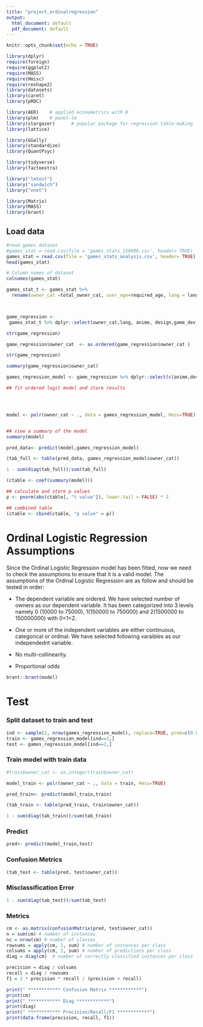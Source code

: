 ```yaml
---
title: "project_ordinalregression"
output:
  html_document: default
  pdf_document: default
---
```


```r
knitr::opts_chunk$set(echo = TRUE)
```

```r
library(dplyr) 
require(foreign)
require(ggplot2)
require(MASS)
require(Hmisc)
require(reshape2)
library(datasets)
library(caret)
library(pROC)

library(AER)    # applied econometrics with R
library(plm)    # panel-lm
library(stargazer)      # popular package for regression table-making
library(lattice)

library(GGally)
library(standardize)
library(QuantPsyc)

library(tidyverse)
library(factoextra)

library("lmtest")
library("sandwich")
library("nnet")

library(Matrix)
library(MASS)
library(brant)
```


## Load data


```r
#read games dataset 
#games_stat = read.csv(file = 'games_stats_150000.csv', header= TRUE)
games_stat = read.csv(file = 'games_stats_analysis.csv', header= TRUE)
head(games_stat)
```


```r
# Column names of dataset
colnames(games_stat)
```
```r

games_stat_t <- games_stat %>%
  rename(owner_cat =total_owner_cat, user_age=required_age, lang = languages_supported, cat_count = categories_count, action = genre_action, anime = genre_animation___modeling, game_dev= genre_game_development ,multiP=  genre_massively_multiplayer, sexual = genre_sexual_content,sports= genre_sports, violent =genre_violent, mac=Mac_platform,win=Window_platform,race =  genre_racing,  free=genre_free_to_play, adventure=genre_adventure, linux=Linux_platform, design =genre_design___illustration,casual =  genre_casual, indie=genre_indie)



game_regression <-
 games_stat_t %>% dplyr::select(owner_cat,lang, anime, design,game_dev, multiP, sexual, sports, violent, action, race, adventure, casual,free,mac,win,  linux,cat_count, genre_count, user_age, age, custom_user_score, is_free, initialprice, controller_support,indie)
```

```r
str(game_regression)
```



```r
game_regression$owner_cat  <- as.ordered(game_regression$owner_cat ) 

str(game_regression)

```

```r
summary(game_regression$owner_cat)
```


```r
games_regression_model <- game_regression %>% dplyr::select(c(anime,design,game_dev,sexual,sports,violent,race,adventure,win,initialprice,controller_support,owner_cat))
```


```r
## fit ordered logit model and store results




model <- polr(owner_cat ~ ., data = games_regression_model, Hess=TRUE)


## view a summary of the model
summary(model)
```



```r
pred_data<- predict(model,games_regression_model)
```


```r
(tab_full <- table(pred_data, games_regression_model$owner_cat))
```

```r
1 - sum(diag(tab_full))/sum(tab_full)
```



```r
(ctable <- coef(summary(model)))
```
```r
## calculate and store p values
p <- pnorm(abs(ctable[, "t value"]), lower.tail = FALSE) * 2

## combined table
(ctable <- cbind(ctable, "p value" = p))
```

# Ordinal Logistic Regression Assumptions

Since the Ordinal Logistic Regression model has been fitted, now we need to check the assumptions to ensure that it is a valid model. The assumptions of the Ordinal Logistic Regression are as follow and should be tested in order:

* The dependent variable are ordered.
  We have selected number of owners as our dependent variable. It has been categorized into 3 levels namely 0 (10000 to 75000), 1(150000 to 750000) and 2(1500000 to 150000000) with 0<1<2.

* One or more of the independent variables are either continuous, categorical or ordinal.
  We have selected following varaibles as our independednt variable. 
  
* No multi-collinearity.



* Proportional odds
```r

brant::brant(model)
```


# Test

### Split dataset to train and test

```r
ind <- sample(2, nrow(games_regression_model), replace=TRUE, prob=c(0.8,0.2))
train <- games_regression_model[ind==1,]
test <- games_regression_model[ind==2,]
```
### Train model with train data

```r

#train$owner_cat <- as.integer(train$owner_cat)

model_train <- polr(owner_cat ~ ., data = train, Hess=TRUE)

```

```r
pred_train<- predict(model_train,train)
```

```r
(tab_train <- table(pred_train, train$owner_cat))
```
```r
1 - sum(diag(tab_train))/sum(tab_train)
```


### Predict

```r
pred<- predict(model_train,test)
```

### Confusion Metrics

```r
(tab_test <- table(pred, test$owner_cat))
```

### Misclassification Error

```r
1 - sum(diag(tab_test))/sum(tab_test)
```

### Metrics

```r
cm <- as.matrix(confusionMatrix(pred, test$owner_cat))
n = sum(cm) # number of instances
nc = nrow(cm) # number of classes
rowsums = apply(cm, 1, sum) # number of instances per class
colsums = apply(cm, 2, sum) # number of predictions per class
diag = diag(cm)  # number of correctly classified instances per class 

precision = diag / colsums 
recall = diag / rowsums 
f1 = 2 * precision * recall / (precision + recall)
```

```r
print(" ************ Confusion Matrix ************")
print(cm)
print(" ************ Diag ************")
print(diag)
print(" ************ Precision/Recall/F1 ************")
print(data.frame(precision, recall, f1))

```

